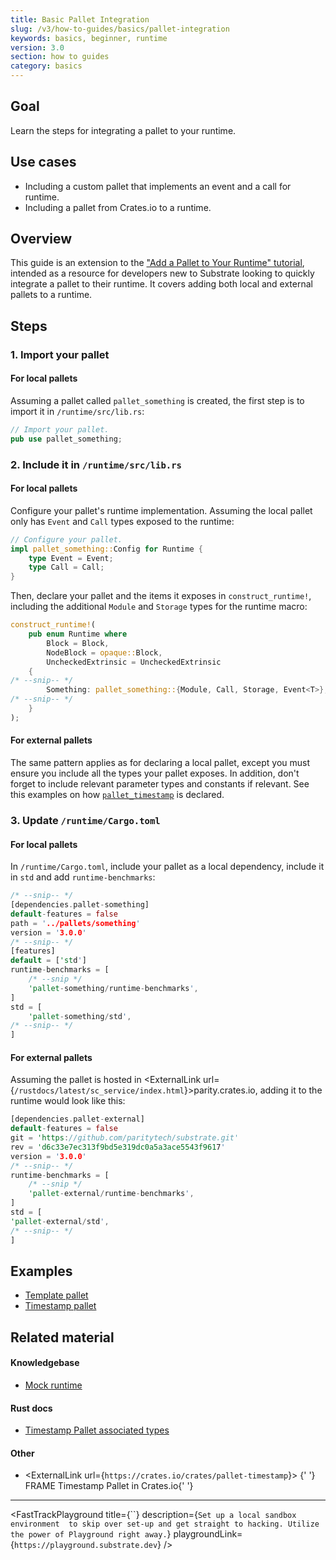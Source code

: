 ```yaml
---
title: Basic Pallet Integration
slug: /v3/how-to-guides/basics/pallet-integration
keywords: basics, beginner, runtime
version: 3.0 
section: how to guides
category: basics
---
```


## Goal

Learn the steps for integrating a pallet to your runtime.

## Use cases

- Including a custom pallet that implements an event and a call for runtime.
- Including a pallet from Crates.io to a runtime.

## Overview

This guide is an extension to the ["Add a Pallet to Your Runtime" tutorial][add-a-pallet-tutorial], intended as a resource
for developers new to Substrate looking to quickly integrate a pallet to their runtime. It covers adding both local and external pallets to a runtime.

## Steps

### 1. Import your pallet

#### For local pallets

Assuming a pallet called `pallet_something` is created, the first step is to import it in `/runtime/src/lib.rs`:

```rust
// Import your pallet.
pub use pallet_something;
```

### 2. Include it in `/runtime/src/lib.rs`

#### For local pallets

Configure your pallet's runtime implementation. Assuming the local pallet only has `Event` and `Call` types exposed to the runtime:

```rust
// Configure your pallet.
impl pallet_something::Config for Runtime {
	type Event = Event;
	type Call = Call;
}
```

Then, declare your pallet and the items it exposes in `construct_runtime!`, including the additional `Module` and `Storage`
types for the runtime macro:

```rust
construct_runtime!(
	pub enum Runtime where
		Block = Block,
		NodeBlock = opaque::Block,
		UncheckedExtrinsic = UncheckedExtrinsic
	{
/* --snip-- */
		Something: pallet_something::{Module, Call, Storage, Event<T>},
/* --snip-- */
	}
);
```

#### For external pallets

The same pattern applies as for declaring a local pallet, except you must ensure you include all the types your pallet exposes.
In addition, don't forget to include relevant parameter types and constants if relevant. See this examples on how [`pallet_timestamp`][timestamp-frame]
is declared.

### 3. Update `/runtime/Cargo.toml`

#### For local pallets

In `/runtime/Cargo.toml`, include your pallet as a local dependency, include it in `std` and add `runtime-benchmarks`:

```rust
/* --snip-- */
[dependencies.pallet-something]
default-features = false
path = '../pallets/something'
version = '3.0.0'
/* --snip-- */
[features]
default = ['std']
runtime-benchmarks = [
	/* --snip */
	'pallet-something/runtime-benchmarks',
]
std = [
	'pallet-something/std',
/* --snip-- */
]
```

#### For external pallets

Assuming the pallet is hosted in <ExternalLink url={`/rustdocs/latest/sc_service/index.html`}>parity.crates.io</ExternalLink>, adding it to the runtime would look like this:

```rust
[dependencies.pallet-external]
default-features = false
git = 'https://github.com/paritytech/substrate.git'
rev = 'd6c33e7ec313f9bd5e319dc0a5a3ace5543f9617'
version = '3.0.0'
/* --snip-- */
runtime-benchmarks = [
	/* --snip */
	'pallet-external/runtime-benchmarks',
]
std = [
'pallet-external/std',
/* --snip-- */
]
```

## Examples

- [Template pallet][template-frame]
- [Timestamp pallet][timestamp-frame]

## Related material

#### Knowledgebase

- [Mock runtime][mock-runtime]

#### Rust docs

- [Timestamp Pallet associated types][timestamp-rustdocs]

#### Other

- <ExternalLink url={`https://crates.io/crates/pallet-timestamp`}>
    {' '}
    FRAME Timestamp Pallet in Crates.io{' '}
  </ExternalLink>

---

<FastTrackPlayground
  title={``}
  description={`Set up a local sandbox environment 
to skip over set-up and get straight to hacking. Utilize the power of Playground right away.`}
  playgroundLink={`https://playground.substrate.dev`}
/>

[add-a-pallet-tutorial]: /v3/tutorials/add-a-pallet
[mock-runtime]: https://substrate.dev/docs/en/knowledgebase/runtime/tests#mock-runtime-environment
[parity-crates]: /rustdocs/latest/sc_service/index.html
[timestamp-frame]: https://github.com/paritytech/substrate/blob/master/bin/node/runtime/src/lib.rs#L413-L422
[timestamp-rustdocs]: /rustdocs/latest/pallet_timestamp/pallet/trait.Config.html#associated-types
[template-frame]: https://github.com/substrate-developer-hub/substrate-node-template/blob/master/pallets/template/src/lib.rs#L1-L107
